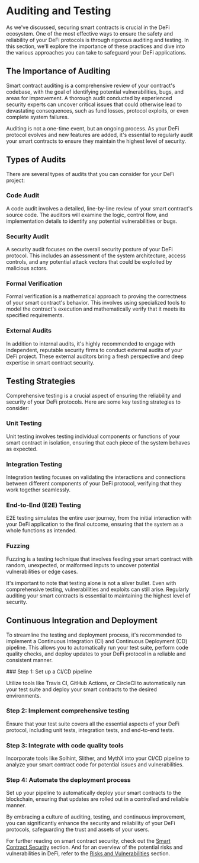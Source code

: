 
# Auditing and Testing

As we've discussed, securing smart contracts is crucial in the DeFi ecosystem. One of the most effective ways to ensure the safety and reliability of your DeFi protocols is through rigorous auditing and testing. In this section, we'll explore the importance of these practices and dive into the various approaches you can take to safeguard your DeFi applications.

## The Importance of Auditing

Smart contract auditing is a comprehensive review of your contract's codebase, with the goal of identifying potential vulnerabilities, bugs, and areas for improvement. A thorough audit conducted by experienced security experts can uncover critical issues that could otherwise lead to devastating consequences, such as fund losses, protocol exploits, or even complete system failures.

<Callout type="info">
Auditing is not a one-time event, but an ongoing process. As your DeFi protocol evolves and new features are added, it's essential to regularly audit your smart contracts to ensure they maintain the highest level of security.
</Callout>

## Types of Audits

There are several types of audits that you can consider for your DeFi project:

### Code Audit
A code audit involves a detailed, line-by-line review of your smart contract's source code. The auditors will examine the logic, control flow, and implementation details to identify any potential vulnerabilities or bugs.

### Security Audit
A security audit focuses on the overall security posture of your DeFi protocol. This includes an assessment of the system architecture, access controls, and any potential attack vectors that could be exploited by malicious actors.

### Formal Verification
Formal verification is a mathematical approach to proving the correctness of your smart contract's behavior. This involves using specialized tools to model the contract's execution and mathematically verify that it meets its specified requirements.

### External Audits
In addition to internal audits, it's highly recommended to engage with independent, reputable security firms to conduct external audits of your DeFi project. These external auditors bring a fresh perspective and deep expertise in smart contract security.

## Testing Strategies

Comprehensive testing is a crucial aspect of ensuring the reliability and security of your DeFi protocols. Here are some key testing strategies to consider:

### Unit Testing
Unit testing involves testing individual components or functions of your smart contract in isolation, ensuring that each piece of the system behaves as expected.

### Integration Testing
Integration testing focuses on validating the interactions and connections between different components of your DeFi protocol, verifying that they work together seamlessly.

### End-to-End (E2E) Testing
E2E testing simulates the entire user journey, from the initial interaction with your DeFi application to the final outcome, ensuring that the system as a whole functions as intended.

### Fuzzing
Fuzzing is a testing technique that involves feeding your smart contract with random, unexpected, or malformed inputs to uncover potential vulnerabilities or edge cases.

<Callout type="warning">
It's important to note that testing alone is not a silver bullet. Even with comprehensive testing, vulnerabilities and exploits can still arise. Regularly auditing your smart contracts is essential to maintaining the highest level of security.
</Callout>

## Continuous Integration and Deployment

To streamline the testing and deployment process, it's recommended to implement a Continuous Integration (CI) and Continuous Deployment (CD) pipeline. This allows you to automatically run your test suite, perform code quality checks, and deploy updates to your DeFi protocol in a reliable and consistent manner.

<Steps>
### Step 1: Set up a CI/CD pipeline

Utilize tools like Travis CI, GitHub Actions, or CircleCI to automatically run your test suite and deploy your smart contracts to the desired environments.

### Step 2: Implement comprehensive testing

Ensure that your test suite covers all the essential aspects of your DeFi protocol, including unit tests, integration tests, and end-to-end tests.

### Step 3: Integrate with code quality tools

Incorporate tools like Solhint, Slither, and MythX into your CI/CD pipeline to analyze your smart contract code for potential issues and vulnerabilities.

### Step 4: Automate the deployment process

Set up your pipeline to automatically deploy your smart contracts to the blockchain, ensuring that updates are rolled out in a controlled and reliable manner.
</Steps>

By embracing a culture of auditing, testing, and continuous improvement, you can significantly enhance the security and reliability of your DeFi protocols, safeguarding the trust and assets of your users.

For further reading on smart contract security, check out the [Smart Contract Security](/security-and-risks-in-defi/smart-contract-security) section. And for an overview of the potential risks and vulnerabilities in DeFi, refer to the [Risks and Vulnerabilities](/security-and-risks-in-defi/risks-and-vulnerabilities) section.